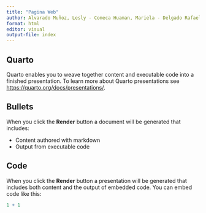 ```yaml
---
title: "Pagina Web"
author: Alvarado Muñoz, Lesly - Comeca Huaman, Mariela - Delgado Rafael, Jamil - Diaz Saucedo, Yoel - Florida Garcia, Cristian - Luis Marin, Ney.
format: html
editor: visual
output-file: index
---
```


## Quarto

Quarto enables you to weave together content and executable code into a finished presentation. To learn more about Quarto presentations see <https://quarto.org/docs/presentations/>.

## Bullets

When you click the **Render** button a document will be generated that includes:

-   Content authored with markdown
-   Output from executable code

## Code

When you click the **Render** button a presentation will be generated that includes both content and the output of embedded code. You can embed code like this:

```r
1 + 1
```
